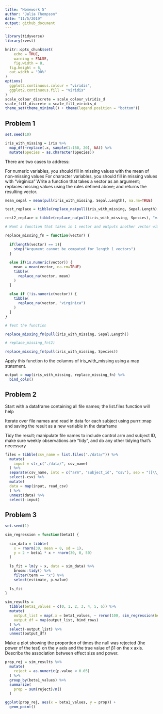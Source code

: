 ```yaml
---
title: "Homework 5"
author: "Julia Thompson"
date: "11/5/2019"
output: github_document
---
```


```r
library(tidyverse)
library(rvest)

knitr::opts_chunk$set(
	echo = TRUE,
	warning = FALSE,
	fig.width = 8, 
  fig.height = 6,
  out.width = "90%"
)
options(
  ggplot2.continuous.colour = "viridis",
  ggplot2.continuous.fill = "viridis"
)
scale_colour_discrete = scale_colour_viridis_d
scale_fill_discrete = scale_fill_viridis_d
theme_set(theme_minimal() + theme(legend.position = "bottom"))
```

## Problem 1

```r
set.seed(10)

iris_with_missing = iris %>% 
  map_df(~replace(.x, sample(1:150, 20), NA)) %>%
  mutate(Species = as.character(Species))
```

There are two cases to address:

For numeric variables, you should fill in missing values with the mean of non-missing values
For character variables, you should fill in missing values with "virginica"
Write a function that takes a vector as an argument; replaces missing values using the rules defined above; and returns the resulting vector. 

```r
mean_sepal = mean(pull(iris_with_missing, Sepal.Length), na.rm=TRUE)

test_replace = tibble(replace_na(pull(iris_with_missing, Sepal.Length), mean_sepal))

rest2_replace = tibble(replace_na(pull(iris_with_missing, Species), "virginica"))
```

```r
# Want a function that takes in 1 vector and outputs another vector with missing values replaced

replace_missing_fn = function(vector) {
  
  if(length(vector) == 1){
    stop("Argument cannot be computed for length 1 vectors")
  }
  
  else if(is.numeric(vector)) {
    mean = mean(vector, na.rm=TRUE)
    tibble(
      replace_na(vector, mean)
    )
  }
  
  else if (!is.numeric(vector)) {
    tibble(
      replace_na(vector, "virginica")
    )
  }
}

# Test the function

replace_missing_fn(pull(iris_with_missing, Sepal.Length))

# replace_missing_fn(2)

replace_missing_fn(pull(iris_with_missing, Species))

```

Apply this function to the columns of iris_with_missing using a map statement.

```r
output = map(iris_with_missing, replace_missing_fn) %>% 
  bind_cols()
```

## Problem 2

Start with a dataframe containing all file names; the list.files function will help

Iterate over file names and read in data for each subject using purrr::map and saving the result as a new variable in the dataframe

Tidy the result; manipulate file names to include control arm and subject ID, make sure weekly observations are “tidy”, and do any other tidying that’s necessary

```r
files = tibble(csv_name = list.files("./data/")) %>% 
  mutate(
    input = str_c("./data/", csv_name)
  ) %>% 
  separate(csv_name, into = c("arm", "subject_id", "csv"), sep = "([\\_\\.])") %>% 
  select(-csv) %>% 
  mutate(
  data = map(input, read_csv)
  ) %>% 
  unnest(data) %>% 
  select(-input)
```

## Problem 3

```r
set.seed(1)

sim_regression = function(beta1) {
  
  sim_data = tibble(
    x = rnorm(30, mean = 0, sd = 1),
    y = 2 + beta1 * x + rnorm(30, 0, 50)
  )
  
  ls_fit = lm(y ~ x, data = sim_data) %>% 
    broom::tidy() %>% 
    filter(term == "x") %>% 
    select(estimate, p.value)
  
  ls_fit
}

sim_results = 
  tibble(beta1_values = c(0, 1, 2, 3, 4, 5, 6)) %>% 
  mutate(
    output_list = map(.x = beta1_values, ~ rerun(100, sim_regression(beta1 = .x))),
    output_df = map(output_list, bind_rows)
  ) %>% 
  select(-output_list) %>% 
  unnest(output_df)

```

Make a plot showing the proportion of times the null was rejected (the power of the test) on the y axis and the true value of β1 on the x axis. Describe the association between effect size and power.

```r
prop_rej = sim_results %>% 
  mutate(
    reject = as.numeric(p.value < 0.05)
  ) %>% 
  group_by(beta1_values) %>% 
  summarize(
    prop = sum(reject)/n()
  )

ggplot(prop_rej, aes(x = beta1_values, y = prop)) +
  geom_point()
```

